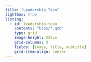 ```yaml
---
title: "Leadership Team"
lightbox: true
listing:
  - id: leadership-team
    contents: "bios/*.qmd"
    type: grid
    image-height: 225px
    grid-columns: 3
    fields: [image, title, subtitle]
    grid-item-align: center
---
```

